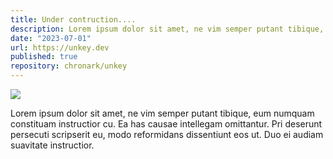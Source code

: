 ```yaml
---
title: Under contruction....
description: Lorem ipsum dolor sit amet, ne vim semper putant tibique, eum numquam constituam instructior cu. Ea has causae intellegam omittantur. Pri deserunt persecuti scripserit eu, modo reformidans dissentiunt eos ut. Duo ei audiam suavitate instructior.
date: "2023-07-01"
url: https://unkey.dev
published: true
repository: chronark/unkey
---
```



[![](https://unkey.dev/images/landing/app.png)](https://planetfall.io)

Lorem ipsum dolor sit amet, ne vim semper putant tibique, eum numquam constituam instructior cu. Ea has causae intellegam omittantur. Pri deserunt persecuti scripserit eu, modo reformidans dissentiunt eos ut. Duo ei audiam suavitate instructior.
